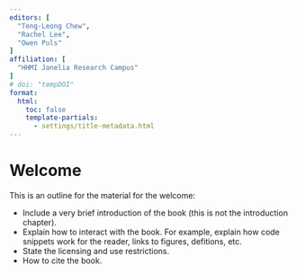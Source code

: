 ```yaml
---
editors: [
  "Teng-Leong Chew",
  "Rachel Lee",
  "Owen Puls"
]
affiliation: [
  "HHMI Janelia Research Campus"
]
# doi: "tempDOI"
format:
  html:
    toc: false
    template-partials:
      - settings/title-metadata.html
---
```


# Welcome {.unnumbered}

This is an outline for the material for the welcome:

- Include a very brief introduction of the book (this is not the introduction chapter).
- Explain how to interact with the book. For example, explain how code snippets work for the reader, links to figures, defitions, etc.
- State the licensing and use restrictions.
- How to cite the book.
